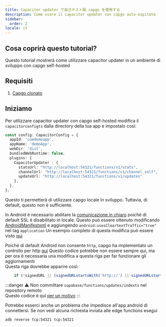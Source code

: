 ```yaml
---
title: Capacitor updater で自己ホスト版 capgo を使用する
description: Come usare il capacitor updater con capgo auto-ospitato
sidebar:
  order: 2
locale: it
---
```


## Cosa coprirà questo tutorial?

Questo tutorial mostrerà come utilizzare capacitor updater in un ambiente di sviluppo con capgo self-hosted

## Requisiti

1. [Capgo clonato](https://github.com/Cap-go/capgo/)

## Iniziamo

Per utilizzare capacitor updater con capgo self-hosted modifica il `capacitorconfigts` dalla directory della tua app e impostalo così:

```ts
const config: CapacitorConfig = {
  appId: 'comdemoapp',
  appName: 'demoApp',
  webDir: 'dist',
  bundledWebRuntime: false,
  plugins: {
    CapacitorUpdater : {
      statsUrl: "http://localhost:54321/functions/v1/stats",
      channelUrl: "http://localhost:54321/functions/v1/channel_self",
      updateUrl: "http://localhost:54321/functions/v1/updates"
    },
  },
};
```

Questo ti permetterà di utilizzare capgo locale in sviluppo. Tuttavia, di default, questo non è sufficiente.

In Android è necessario abilitare la [comunicazione in chiaro](https://developerandroidcom/topic/security/risks/cleartext/) poiché di default SSL è disabilitato in locale.
Questo può essere ottenuto modificando [AndroidManifestxml](https://github.com/Cap-go/capacitor-updater/blob/main/android/src/main/AndroidManifestxml/) e aggiungendo `android:usesCleartextTraffic="true"` nel tag `application`
Un esempio completo di questa modifica può essere visto [qui](https://gistgithubcom/WcaleNieWolny/061a015acdebe35eaf3afd7030797701/)

Poiché di default Android non consente `http`, capgo ha implementato un controllo per http [qui](https://github.com/Cap-go/capgo/blob/4cce6c0707d745faa2afbab643e636bad927c602/supabase/functions/updates/indexts/#L396)
Questo codice potrebbe non essere sempre qui, ma per ora è necessaria una modifica a questa riga per far funzionare gli aggiornamenti  
Questa riga dovrebbe apparire così:
```ts
    if (!signedURL || (signedURLstartsWith('http://') || signedURLstartsWith('https://'))) {
```

:::danger
⚠️ Non committare `supabase/functions/updates/indexts` nel repository remoto\
Questo codice è qui [per un motivo](https://github.com/Cap-go/capacitor-updater/issues/37/#issuecomment-1684916354)
:::

Potrebbe esserci anche un problema che impedisce all'app android di connettersi. Se non vedi alcuna richiesta inviata alle edge functions esegui
```bash
adb reverse tcp:54321 tcp:54321
```
